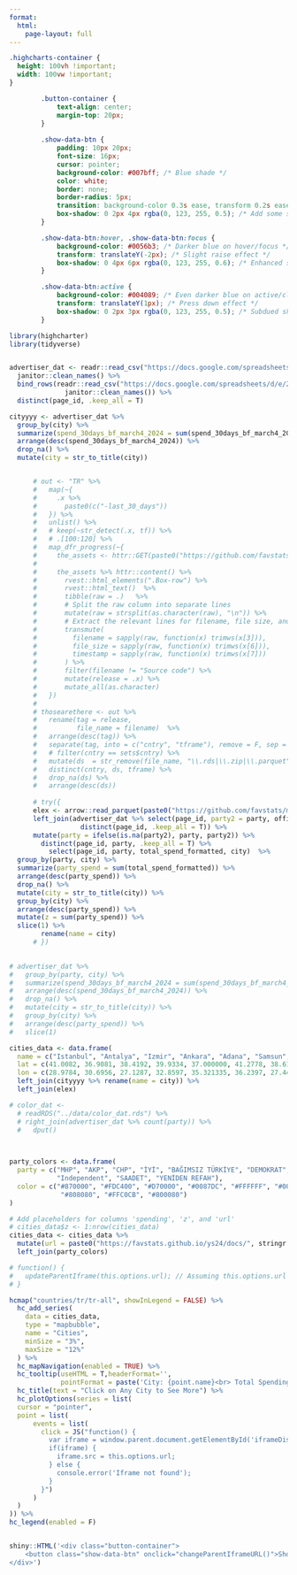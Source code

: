 ```yaml
---
format: 
  html:
    page-layout: full
---
```


```css
.highcharts-container {
  height: 100vh !important;
  width: 100vw !important;
}

        .button-container {
            text-align: center;
            margin-top: 20px;
        }
        
        .show-data-btn {
            padding: 10px 20px;
            font-size: 16px;
            cursor: pointer;
            background-color: #007bff; /* Blue shade */
            color: white;
            border: none;
            border-radius: 5px;
            transition: background-color 0.3s ease, transform 0.2s ease;
            box-shadow: 0 2px 4px rgba(0, 123, 255, 0.5); /* Add some shadow for depth */
        }

        .show-data-btn:hover, .show-data-btn:focus {
            background-color: #0056b3; /* Darker blue on hover/focus */
            transform: translateY(-2px); /* Slight raise effect */
            box-shadow: 0 4px 6px rgba(0, 123, 255, 0.6); /* Enhanced shadow on hover/focus */
        }

        .show-data-btn:active {
            background-color: #004089; /* Even darker blue on active/click */
            transform: translateY(1px); /* Press down effect */
            box-shadow: 0 2px 3px rgba(0, 123, 255, 0.5); /* Subdued shadow to simulate press */
        }
```


<script>
    function changeParentIframeURL() {
        var newURL = "https://favstats.github.io/ys24/docs";
        // Check if running in an iframe and if the parent is accessible
        if (window.self !== window.top) {
            try {
                iframe = window.parent.document.getElementById('iframeDisplay');
                iframe.src = newURL; 
            } catch (e) {
                console.error("Error changing parent iframe URL: ", e);
            }
        } 
    }
</script>





```r

library(highcharter)
library(tidyverse)


advertiser_dat <- readr::read_csv("https://docs.google.com/spreadsheets/d/e/2PACX-1vTVkw2cJ5IqeOTBKOfBXpDZDftW9g_nlN-ZKdqDK42wvcxZYHbkVBKDsxfB8r7V88RVef3zHIxBbDOw/pub?output=csv") %>% 
  janitor::clean_names() %>% 
  bind_rows(readr::read_csv("https://docs.google.com/spreadsheets/d/e/2PACX-1vTVkw2cJ5IqeOTBKOfBXpDZDftW9g_nlN-ZKdqDK42wvcxZYHbkVBKDsxfB8r7V88RVef3zHIxBbDOw/pub?gid=861990516&single=true&output=csv")%>% 
              janitor::clean_names()) %>% 
  distinct(page_id, .keep_all = T) 

cityyyy <- advertiser_dat %>% 
  group_by(city) %>% 
  summarize(spend_30days_bf_march4_2024 = sum(spend_30days_bf_march4_2024)) %>% 
  arrange(desc(spend_30days_bf_march4_2024)) %>% 
  drop_na() %>% 
  mutate(city = str_to_title(city))


      # out <- "TR" %>% 
      #   map(~{
      #     .x %>% 
      #       paste0(c("-last_30_days"))
      #   }) %>% 
      #   unlist() %>% 
      #   # keep(~str_detect(.x, tf)) %>% 
      #   # .[100:120] %>% 
      #   map_dfr_progress(~{
      #     the_assets <- httr::GET(paste0("https://github.com/favstats/meta_ad_targeting/releases/expanded_assets/", .x))
      #     
      #     the_assets %>% httr::content() %>% 
      #       rvest::html_elements(".Box-row") %>% 
      #       rvest::html_text()  %>%
      #       tibble(raw = .)   %>%
      #       # Split the raw column into separate lines
      #       mutate(raw = strsplit(as.character(raw), "\n")) %>%
      #       # Extract the relevant lines for filename, file size, and timestamp
      #       transmute(
      #         filename = sapply(raw, function(x) trimws(x[3])),
      #         file_size = sapply(raw, function(x) trimws(x[6])),
      #         timestamp = sapply(raw, function(x) trimws(x[7]))
      #       ) %>% 
      #       filter(filename != "Source code") %>% 
      #       mutate(release = .x) %>% 
      #       mutate_all(as.character)
      #   })
      # 
      # thosearethere <- out %>% 
      #   rename(tag = release,
      #          file_name = filename)  %>% 
      #   arrange(desc(tag)) %>% 
      #   separate(tag, into = c("cntry", "tframe"), remove = F, sep = "-") %>%
      #   # filter(cntry == sets$cntry) %>% 
      #   mutate(ds  = str_remove(file_name, "\\.rds|\\.zip|\\.parquet")) %>% 
      #   distinct(cntry, ds, tframe) %>% 
      #   drop_na(ds) %>% 
      #   arrange(desc(ds))
      
      # try({
      elex <- arrow::read_parquet(paste0("https://github.com/favstats/meta_ad_targeting/releases/download/", "TR", "-last_", 30,"_days/", "2024-03-31", ".parquet"))  %>% 
      left_join(advertiser_dat %>% select(page_id, party2 = party, official, page_type, city, notes) %>% mutate(page_id = as.character(page_id)) %>% 
                  distinct(page_id, .keep_all = T)) %>% 
      mutate(party = ifelse(is.na(party2), party, party2)) %>% 
        distinct(page_id, party, .keep_all = T) %>% 
          select(page_id, party, total_spend_formatted, city)  %>% 
  group_by(party, city) %>% 
  summarize(party_spend = sum(total_spend_formatted)) %>% 
  arrange(desc(party_spend)) %>% 
  drop_na() %>% 
  mutate(city = str_to_title(city)) %>% 
  group_by(city) %>% 
  arrange(desc(party_spend)) %>% 
  mutate(z = sum(party_spend)) %>% 
  slice(1) %>% 
        rename(name = city)
      # })
      

# advertiser_dat %>% 
#   group_by(party, city) %>% 
#   summarize(spend_30days_bf_march4_2024 = sum(spend_30days_bf_march4_2024)) %>% 
#   arrange(desc(spend_30days_bf_march4_2024)) %>% 
#   drop_na() %>% 
#   mutate(city = str_to_title(city)) %>% 
#   group_by(city) %>% 
#   arrange(desc(party_spend)) %>% 
#   slice(1) 

cities_data <- data.frame(
  name = c("Istanbul", "Antalya", "Izmir", "Ankara", "Adana", "Samsun", "Manisa", "Bursa", "Aydın", "Mersin", "Kocaeli", "Hatay", "Yozgat", "Çanakkale", "Kırklareli", "Muğla", "Eskişehir", "Malatya", "Balıkesir", "Afyonkarahisar", "Ordu", "Sakarya", "Sivas", "Pamukkale", "Niğde", "Trabzon", "Denizli"),
  lat = c(41.0082, 36.9081, 38.4192, 39.9334, 37.000000, 41.2778, 38.6128, 40.1828, 37.8500, 36.8000, 40.7667, 36.2167, 39.8167, 40.1500, 41.7333, 37.0667, 39.7778, 38.3500, 39.0667, 38.7500, 40.9750, 40.7500, 39.7500, 37.7833, 37.9667, 41.0000, 37.7500),
  lon = c(28.9784, 30.6956, 27.1287, 32.8597, 35.321335, 36.2397, 27.4442, 29.0609, 27.8451, 34.6756, 29.9167 , 36.3667, 34.8000, 26.6667, 27.8333, 28.3667, 30.5189, 38.3228, 27.8861, 30.5333, 37.8500, 30.4500, 37.0167, 33.7167, 35.3167, 40.4500, 28.1167)) %>% 
  left_join(cityyyy %>% rename(name = city)) %>% 
  left_join(elex)

# color_dat <-
  # readRDS("../data/color_dat.rds") %>% 
  # right_join(advertiser_dat %>% count(party)) %>% 
  #   dput()
  


party_colors <- data.frame(
  party = c("MHP", "AKP", "CHP", "İYİ", "BAĞIMSIZ TÜRKİYE", "DEMOKRAT", "DEVA", "Diğ", 
            "Independent", "SAADET", "YENİDEN REFAH"),
  color = c("#870000", "#FDC400", "#D70000", "#0087DC", "#FFFFFF", "#008000", "#0000FF", "#A9A9A9", 
             "#808080", "#FFC0CB", "#800080")
)

# Add placeholders for columns 'spending', 'z', and 'url'
# cities_data$z <- 1:nrow(cities_data)
cities_data <- cities_data %>% 
  mutate(url = paste0("https://favstats.github.io/ys24/docs/", stringr::str_to_lower(cities_data$name))) %>% 
  left_join(party_colors)

# function() {
#   updateParentIframe(this.options.url); // Assuming this.options.url contains the URL to set in the parent iframe
# }

hcmap("countries/tr/tr-all", showInLegend = FALSE) %>%
  hc_add_series(
    data = cities_data, 
    type = "mapbubble",
    name = "Cities", 
    minSize = "3%",
    maxSize = "12%"
  ) %>%
  hc_mapNavigation(enabled = TRUE) %>%
  hc_tooltip(useHTML = T,headerFormat='',
             pointFormat = paste('City: {point.name}<br> Total Spending: ₺{point.z} <br> Largest Spender: {point.party}')) %>% 
  hc_title(text = "Click on Any City to See More") %>%
  hc_plotOptions(series = list(
  cursor = "pointer",
  point = list(
      events = list(
        click = JS("function() { 
          var iframe = window.parent.document.getElementById('iframeDisplay');
          if(iframe) {
            iframe.src = this.options.url; 
          } else {
            console.error('Iframe not found');
          }
        }")
      )
  )
)) %>% 
hc_legend(enabled = F)



```





```r
shiny::HTML('<div class="button-container">
    <button class="show-data-btn" onclick="changeParentIframeURL()">Show all data</button>
</div>')

```















